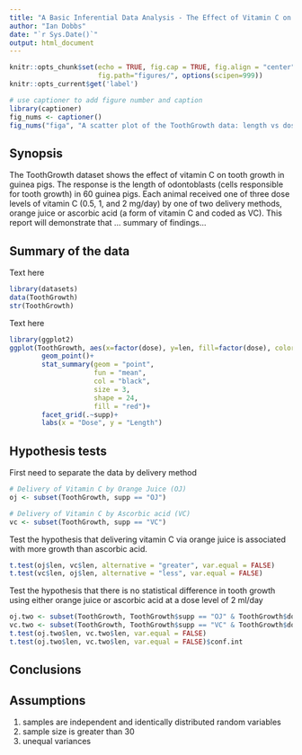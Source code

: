 ```yaml
---
title: "A Basic Inferential Data Analysis - The Effect of Vitamin C on Tooth Growth in Guinea Pigs"
author: "Ian Dobbs"
date: "`r Sys.Date()`"
output: html_document
---
```


```r
knitr::opts_chunk$set(echo = TRUE, fig.cap = TRUE, fig.align = "center",
                      fig.path="figures/", options(scipen=999))
knitr::opts_current$get('label')
```
```r
# use captioner to add figure number and caption
library(captioner)
fig_nums <- captioner()
fig_nums("figa", "A scatter plot of the ToothGrowth data: length vs dose, given type of supplement. The red triangles representing the average length at each dose for the given type of supplement.")
```
## Synopsis

The ToothGrowth dataset shows the effect of vitamin C on tooth growth in guinea pigs. The response is the length of odontoblasts (cells responsible for tooth growth) in 60 guinea pigs. Each animal received one of three dose levels of vitamin C (0.5, 1, and 2 mg/day) by one of two delivery methods, orange juice or ascorbic acid (a form of vitamin C and coded as VC). This report will demonstrate that ... summary of findings...

## Summary of the data

Text here

```r
library(datasets)
data(ToothGrowth)
str(ToothGrowth)
```

Text here

```r
library(ggplot2)
ggplot(ToothGrowth, aes(x=factor(dose), y=len, fill=factor(dose), color=factor(dose)))+
        geom_point()+
        stat_summary(geom = "point",
                     fun = "mean",
                     col = "black",
                     size = 3,
                     shape = 24,
                     fill = "red")+
        facet_grid(.~supp)+
        labs(x = "Dose", y = "Length")
```

## Hypothesis tests

First need to separate the data by delivery method
```r
# Delivery of Vitamin C by Orange Juice (OJ)
oj <- subset(ToothGrowth, supp == "OJ")

# Delivery of Vitamin C by Ascorbic acid (VC)
vc <- subset(ToothGrowth, supp == "VC")
```

Test the hypothesis that delivering vitamin C via orange juice is associated with more growth than ascorbic acid.
```r
t.test(oj$len, vc$len, alternative = "greater", var.equal = FALSE)
t.test(vc$len, oj$len, alternative = "less", var.equal = FALSE)
```

Test the hypothesis that there is no statistical difference in tooth growth using either orange juice or ascorbic acid at a dose level of 2 ml/day
```r
oj.two <- subset(ToothGrowth, ToothGrowth$supp == "OJ" & ToothGrowth$dose == "2")
vc.two <- subset(ToothGrowth, ToothGrowth$supp == "VC" & ToothGrowth$dose == "2")
t.test(oj.two$len, vc.two$len, var.equal = FALSE)
t.test(oj.two$len, vc.two$len, var.equal = FALSE)$conf.int
```

## Conclusions

## Assumptions
1. samples are independent and identically distributed random variables
2. sample size is greater than 30
3. unequal variances
